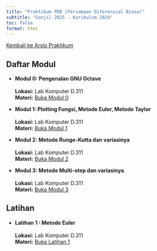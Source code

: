 ---
title: "Praktikum PDB (Persamaan Diferensial Biasa)"
subtitle: "Ganjil 2025 - Kurikulum 2024"
toc: false
format: html
---

<a href="../../../../semuahalaman/praktikum.qmd" class="btn btn-outline-primary mb-4">
<i class="fa-solid fa-arrow-left"></i> Kembali ke Arsip Praktikum
</a>

::: {.panel-tabset}

## Daftar Modul

-   **Modul 0: Pengenalan GNU Octave**
    <br> <i class="fa-solid fa-calendar-days" aria-hidden="true"></i>
    <br> <i class="fa-solid fa-location-dot" aria-hidden="true"></i> **Lokasi:** Lab Komputer D.311 
    <br> <i class="fa-solid fa-book" aria-hidden="true"></i> **Materi:** [Buka Modul 0](./modul0.ipynb)

-   **Modul 1: Plotting Fungsi, Metode Euler, Metode Taylor**
    <br> <i class="fa-solid fa-calendar-days" aria-hidden="true"></i>
    <br> <i class="fa-solid fa-location-dot" aria-hidden="true"></i> **Lokasi:** Lab Komputer D.311 
    <br> <i class="fa-solid fa-book" aria-hidden="true"></i> **Materi:** [Buka Modul 1](./modul1.ipynb)

-   **Modul 2: Metode Runge-Kutta dan variasinya**
    <br> <i class="fa-solid fa-calendar-days" aria-hidden="true"></i>
    <br> <i class="fa-solid fa-location-dot" aria-hidden="true"></i> **Lokasi:** Lab Komputer D.311 
    <br> <i class="fa-solid fa-book" aria-hidden="true"></i> **Materi:** [Buka Modul 2](./modul2.ipynb)

-   **Modul 3: Metode Multi-step dan variasinya**
    <br> <i class="fa-solid fa-calendar-days" aria-hidden="true"></i>
    <br> <i class="fa-solid fa-location-dot" aria-hidden="true"></i> **Lokasi:** Lab Komputer D.311 
    <br> <i class="fa-solid fa-book" aria-hidden="true"></i> **Materi:** [Buka Modul 3](./modul3.ipynb)

## Latihan 

-   **Latihan 1 : Metode Euler**
    <br> <i class="fa-solid fa-calendar-days" aria-hidden="true"></i>
    <br> <i class="fa-solid fa-location-dot" aria-hidden="true"></i> **Lokasi:** Lab Komputer D.311 
    <br> <i class="fa-solid fa-book" aria-hidden="true"></i> **Materi:** [Buka Latihan 1](./latihan1.ipynb)

:::